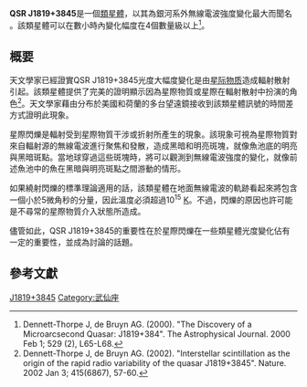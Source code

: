{{Quasar
  | name = QSO J1819+3845 
  | image =
  | epoch = [[J2000|J2000]]
  | ra = {{RA|18|19|26.55}}
  | dec = {{DEC|+38|45|01.8}}<ref name=SIMBAD>[http://simbad.u-strasbg.fr/simbad/sim-id?protocol=html&Ident=QSO+J1819%2B3845+&NbIdent=1&Radius=2&Radius.unit=arcmin&submit=submit+id Simbad]</ref>
  | constellation name = [[武仙座|武仙座]]
  | z = 0.54<ref name=SIMBAD/>
  | type = EmG<ref name=SIMBAD/>
  | dist_ly = 
  | appmag_v = 
  | size_v = 
  | notes = 無線電波源強度變化最大的類星體
  | names = QSR [[J2000.0|J]]1819+3845, [[类星体|QSO]] J1819+3845, QSO [[B1950.0|B]]1817+387, [[类星体|QSR]] B1817+387, QSR [[赤经|1817]]+387, QSO 1817[[赤纬|+387]], [[MITG|MITG]] J181925+3844 
}}

'''QSR J1819+3845'''是一個[[類星體|類星體]]，以其為銀河系外無線電波強度變化最大而聞名{{When|date=October 2009}}<!-- May be surpassed at some point, so a date would be good here. -->。該類星體可以在數小時內變化幅度在4個數量級以上<ref>Dennett-Thorpe J, de Bruyn AG. (2000). "The Discovery of a Microarcsecond Quasar: J1819+384". The Astrophysical Journal. 2000 Feb 1; 529 (2), L65-L68.</ref>。

== 概要 ==
天文學家已經證實QSR J1819+3845光度大幅度變化是由[[星际物质|星际物质]]造成輻射散射引起。該類星體提供了完美的證明顯示因為星際物質或星際{{link-en|閃爍|Twinkling }}在輻射散射中扮演的角色<ref>Dennett-Thorpe J, de Bruyn AG. (2002). "Interstellar scintillation as the origin of the rapid radio variability of the quasar J1819+3845". Nature. 2002 Jan 3; 415(6867), 57-60.</ref>。天文學家藉由分布於美國和荷蘭的多台望遠鏡接收到該類星體訊號的時間差方式證明此現象。

星際閃爍是輻射受到星際物質干涉或折射所產生的現象。該現象可視為星際物質對來自輻射源的無線電波進行聚焦和發散，造成黑暗和明亮斑塊，就像魚池底的明亮與黑暗斑點。當地球穿過這些斑塊時，將可以觀測到無線電波強度的變化，就像前述魚池中的魚在黑暗與明亮斑點之間游動的情形。

如果繞射閃爍的標準理論適用的話，該類星體在地面無線電波的軌跡看起來將包含一個小於5微角秒的分量，因此溫度必須超過10<sup>15</sup> [[开尔文|K]]。不過，閃爍的原因也許可能是不尋常的星際物質介入狀態所造成。

儘管如此，QSR J1819+3845的重要性在於星際閃爍在一些類星體光度變化佔有一定的重要性，並成為討論的話題。

== 參考文獻 ==
{{Reflist}}

[[Category:類星體|J1819+3845]]
[[Category:武仙座|Category:武仙座]]